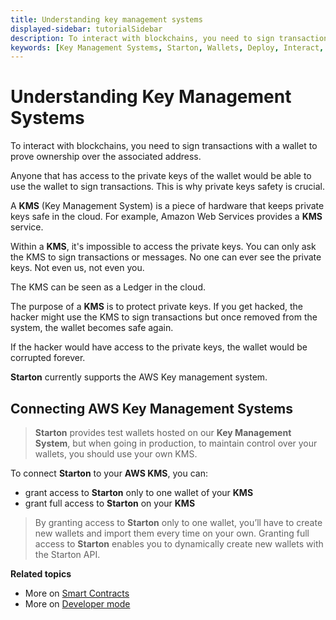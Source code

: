 ```yaml
---
title: Understanding key management systems
displayed-sidebar: tutorialSidebar
description: To interact with blockchains, you need to sign transactions with a wallet to prove ownership over the associated address. Learn about key management systems
keywords: [Key Management Systems, Starton, Wallets, Deploy, Interact, Transaction]
---
```


# Understanding Key Management Systems

To interact with blockchains, you need to sign transactions with a wallet to prove ownership over the associated address.

Anyone that has access to the private keys of the wallet would be able to use the wallet to sign transactions.
This is why private keys safety is crucial.

A **KMS** (Key Management System) is a piece of hardware that keeps private keys safe in the cloud.
For example, Amazon Web Services provides a **KMS** service.

Within a **KMS**, it's impossible to access the private keys. You can only ask the KMS to sign transactions or messages.
No one can ever see the private keys. Not even us, not even you.

The KMS can be seen as a Ledger in the cloud.

The purpose of a **KMS** is to protect private keys.
If you get hacked, the hacker might use the KMS to sign transactions but once removed from the system, the wallet becomes safe again.

If the hacker would have access to the private keys, the wallet would be corrupted forever.

**Starton** currently supports the AWS Key management system.

## Connecting AWS Key Management Systems

> **Starton** provides test wallets hosted on our **Key Management System**, but when going in production, to maintain control over your wallets, you should use your own KMS.

To connect **Starton** to your **AWS KMS**, you can:

-   grant access to **Starton** only to one wallet of your **KMS**
-   grant full access to **Starton** on your **KMS**

> By granting access to **Starton** only to one wallet, you’ll have to create new wallets and import them every time on your own.
> Granting full access to **Starton** enables you to dynamically create new wallets with the Starton API.

**Related topics**

-   More on [Smart Contracts](/smart-contract/understanding-smart-contracts.mdx)
-   More on [Developer mode](/developer/discovering-coding-interface.mdx)
